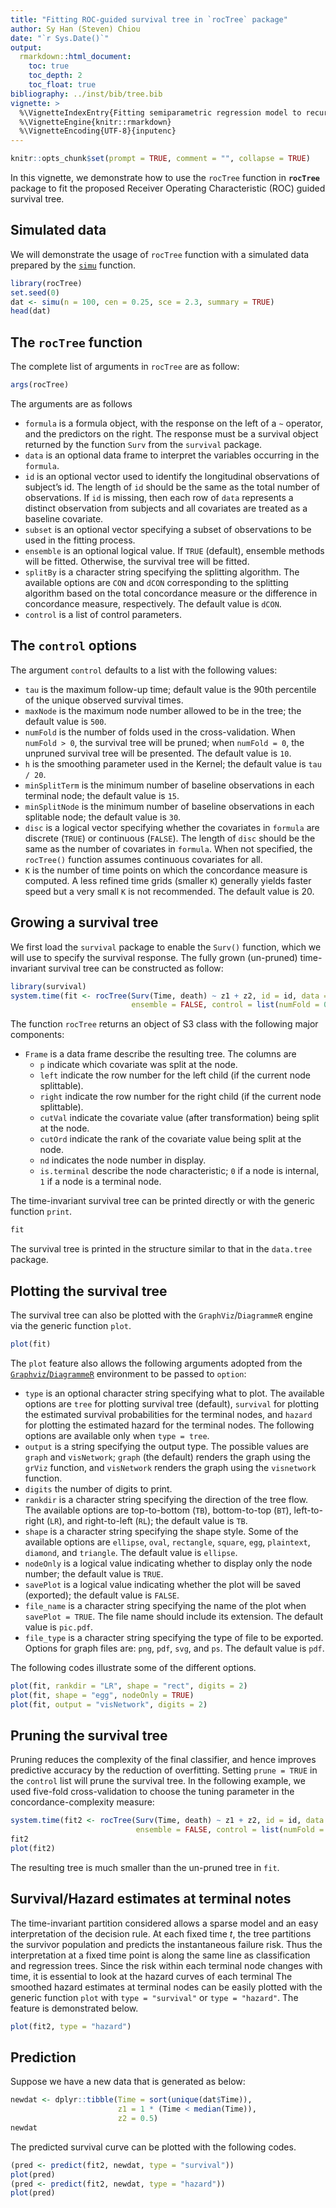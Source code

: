 ```yaml
---
title: "Fitting ROC-guided survival tree in `rocTree` package"
author: Sy Han (Steven) Chiou
date: "`r Sys.Date()`"
output:
  rmarkdown::html_document:
    toc: true
    toc_depth: 2
    toc_float: true
bibliography: ../inst/bib/tree.bib
vignette: >
  %\VignetteIndexEntry{Fitting semiparametric regression model to recurrent event data}
  %\VignetteEngine{knitr::rmarkdown}
  %\VignetteEncoding{UTF-8}{inputenc}
---
```


```r
knitr::opts_chunk$set(prompt = TRUE, comment = "", collapse = TRUE)
```	

In this vignette, we demonstrate how to use the `rocTree` function in __`rocTree`__ package
to fit the proposed Receiver Operating Characteristic (ROC) guided survival tree.

## Simulated data

We will demonstrate the usage of `rocTree` function with a simulated data prepared by the [`simu`](https://www.sychiou.com/rocTree/articles/rocTree-sim.html) function.
```R
library(rocTree)
set.seed(0)
dat <- simu(n = 100, cen = 0.25, sce = 2.3, summary = TRUE)
head(dat)
```

## The `rocTree` function 

The complete list of arguments in `rocTree` are as follow:
```R
args(rocTree)
```

The arguments are as follows

* `formula` is a formula object, with the response on the left of a `~` operator, and the predictors on the right. The response must be a survival object returned by the function `Surv` from the `survival` package. 
* `data` is an optional data frame to interpret the variables occurring in the `formula`.
* `id` is an optional vector used to identify the longitudinal observations of subject's id. The length of `id` should be the same as the total number of observations. If `id` is missing, then each row of `data` represents a distinct observation from subjects and all covariates are treated as a baseline covariate. 
* `subset` is an optional vector specifying a subset of observations to be used in the fitting process.
* `ensemble` is an optional logical value. If `TRUE` (default), ensemble methods will be fitted. Otherwise, the survival tree will be fitted.
* `splitBy` is a character string specifying the splitting algorithm. The available options are `CON` and `dCON` corresponding to the splitting algorithm based on the total concordance measure or the difference in concordance measure, respectively. The default value is `dCON`.
* `control` is a list of control parameters. 

## The `control` options

The argument `control` defaults to a list with the following values:

* `tau` is the maximum follow-up time; default value is the 90th percentile of the unique observed survival times. 
* `maxNode` is the maximum node number allowed to be in the tree; the default value is `500`.
* `numFold` is the number of folds used in the cross-validation. When `numFold > 0`, the survival tree will be pruned; when `numFold = 0`, the unpruned survival tree will be presented. The default value is `10`.
* `h` is the smoothing parameter used in the Kernel; the default value is `tau / 20`.
* `minSplitTerm` is the minimum number of baseline observations in each terminal node; the default value is `15`.
* `minSplitNode` is the minimum number of baseline observations in each splitable node; the default value is `30`. 
* `disc` is a logical vector specifying whether the covariates in `formula` are discrete (`TRUE`) or continuous (`FALSE`). The length of `disc` should be the same as the number of covariates in `formula`. When not specified, the `rocTree()` function assumes continuous covariates for all.
* `K` is the number of time points on which the concordance measure is computed. A less refined time grids (smaller `K`) generally yields faster speed but a very small `K` is not recommended. The default value is 20.

## Growing a survival tree

We first load the `survival` package to enable the `Surv()` function, which we will use to specify the survival response.
The fully grown (un-pruned) time-invariant survival tree can be constructed as follow:
```R
library(survival)
system.time(fit <- rocTree(Surv(Time, death) ~ z1 + z2, id = id, data = dat, 
                           ensemble = FALSE, control = list(numFold = 0)))
```
The function `rocTree` returns an object of S3 class with the following major components:

* `Frame` is a data frame describe the resulting tree. The columns are 
  * `p` indicate which covariate was split at the node. 
  * `left` indicate the row number for the left child (if the current node splittable).
  * `right` indicate the row number for the right child (if the current node splittable).
  * `cutVal` indicate the covariate value (after transformation) being split at the node.
  * `cutOrd` indicate the rank of the covariate value being split at the node.
  * `nd` indicates the node number in display.
  * `is.terminal` describe the node characteristic; `0` if a node is internal, `1` if a node is a terminal node.

The time-invariant survival tree can be printed directly or with the generic function `print`.
```r
fit
```
The survival tree is printed in the structure similar to that in the `data.tree` package. 

## Plotting the survival tree

The survival tree can also be plotted with the `GraphViz`/`DiagrammeR` engine via the generic function `plot`.
```r
plot(fit)
```
The `plot` feature also allows the following arguments adopted from the [`Graphviz`/`DiagrammeR`](http://rich-iannone.github.io/DiagrammeR/graphviz_and_mermaid.html) environment to be passed to `option`:

* `type` is an optional character string specifying what to plot. The available options are `tree` for plotting survival tree (default), `survival` for plotting the estimated survival probabilities for the terminal nodes, and `hazard` for plotting the estimated hazard for the terminal nodes. The following options are available only when `type = tree`.
* `output` is a string specifying the output type. The possible values are `graph` and `visNetwork`; `graph` (the default) renders the graph using the `grViz` function, and `visNetwork` renders the graph using the `visnetwork` function.
* `digits` the number of digits to print.
* `rankdir` is a character string specifying the direction of the tree flow. The available options are top-to-bottom (`TB`), bottom-to-top (`BT`), left-to-right (`LR`), and right-to-left (`RL`); the default value is `TB`.
* `shape` is a character string specifying the shape style. Some of the available options are `ellipse`, `oval`, `rectangle`, `square`, `egg`, `plaintext`, `diamond`, and `triangle`. The default value is `ellipse`.
* `nodeOnly` is a logical value indicating whether to display only the node number; the default value is `TRUE`.
* `savePlot` is a logical value indicating whether the plot will be saved (exported); the default value is `FALSE`.
* `file_name` is a character string specifying the name of the plot when `savePlot = TRUE`. The file name should include its extension. The default value is `pic.pdf`.
* `file_type` is a character string specifying the type of file to be exported. Options for graph files are: `png`, `pdf`, `svg`, and `ps`. The default value is `pdf`.  

The following codes illustrate some of the different options.
```r
plot(fit, rankdir = "LR", shape = "rect", digits = 2)
plot(fit, shape = "egg", nodeOnly = TRUE)
plot(fit, output = "visNetwork", digits = 2)
```

## Pruning the survival tree

Pruning reduces the complexity of the final classifier, and hence improves predictive accuracy by the reduction of overfitting.
Setting `prune = TRUE` in the `control` list will prune the survival tree. In the following example, we used five-fold cross-validation 
to choose the tuning parameter in the concordance-complexity measure:
```R
system.time(fit2 <- rocTree(Surv(Time, death) ~ z1 + z2, id = id, data = dat, 
                            ensemble = FALSE, control = list(numFold = 10)))
fit2
plot(fit2)
```
The resulting tree is much smaller than the un-pruned tree in `fit`. 

## Survival/Hazard estimates at terminal notes

The time-invariant partition considered allows a sparse model and an easy interpretation
of the decision rule. At each fixed time $t$, the tree partitions the survivor population and predicts the instantaneous failure risk.
Thus the interpretation at a fixed time point is along the same line as classification and regression trees. 
Since the risk within each terminal node changes with time, it is essential to look at the hazard curves of each terminal
The smoothed hazard estimates at terminal nodes can be easily plotted with the generic function `plot` with `type = "survival"` or `type = "hazard"`.
The feature is demonstrated below.
```R
plot(fit2, type = "hazard")
```

## Prediction

Suppose we have a new data that is generated as below:
```R
newdat <- dplyr::tibble(Time = sort(unique(dat$Time)), 
                        z1 = 1 * (Time < median(Time)), 
                        z2 = 0.5)
newdat
```
The predicted survival curve can be plotted with the following codes.
```R
(pred <- predict(fit2, newdat, type = "survival"))
plot(pred)
(pred <- predict(fit2, newdat, type = "hazard"))
plot(pred)
```
